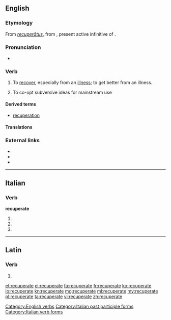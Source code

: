==English==

===Etymology===
From {{etyl|la|en}} ''[[recuperatus|recuperātus]]'', from {{term|lang=la|recuperāre||to get again, regain, recover, revive, restore, {{etyl|ML.|en}} also intransitive revive, convalesce, recover}}, present active infinitive of {{term|recuperō|lang=la}}.

===Pronunciation===
* {{IPA|rɪˈkuːpəreɪt|lang=en}}

===Verb===
{{en-verb|recuperat|es}}

# To [[recover]], especially from an [[illness]]; to get better from an illness.
# {{context|sociology|lang=en}} To co-opt subversive ideas for mainstream use

====Derived terms====
* [[recuperation]]

====Translations====
{{trans-see|recover, especially from an illness|recover}}

===External links===
* {{R:Webster 1913}}
* {{R:Century 1911}}
* {{R:OneLook}}

[[Category:English verbs]]

----

==Italian==

===Verb===
'''recuperate'''

# {{conjugation of|recuperare||2|p|pres|ind|lang=it}}
# {{conjugation of|recuperare||2|p|imp|lang=it}}
# {{feminine plural of|recuperato|lang=it}}

[[Category:Italian past participle forms]]
[[Category:Italian verb forms]]

----

==Latin==

===Verb===
{{la-verb-form|recuperāte}}

# {{conjugation of|recuperō||2|p|pres|act|imp|lang=la}}

[[et:recuperate]]
[[el:recuperate]]
[[fa:recuperate]]
[[fr:recuperate]]
[[ko:recuperate]]
[[io:recuperate]]
[[kn:recuperate]]
[[mg:recuperate]]
[[ml:recuperate]]
[[my:recuperate]]
[[pl:recuperate]]
[[ta:recuperate]]
[[vi:recuperate]]
[[zh:recuperate]]